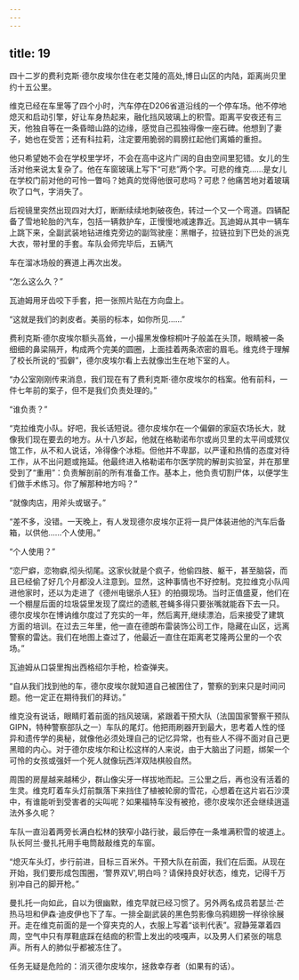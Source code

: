 ```yaml
---
---
---
```

title: 19
---







四十二岁的费利克斯·德尔皮埃尔住在老艾隆的高处,博日山区的内陆，距离尚贝里约十五公里。

维克已经在车里等了四个小时，汽车停在D206省道沿线的一个停车场。他不停地熄灭和启动引擎，好让车身热起来，融化挡风玻璃上的积雪。距离平安夜还有三天，他独自等在一条昏暗山路的边缘，感觉自己孤独得像一座石碑。他想到了妻子，她也在受苦；还有科拉莉，注定要用脆弱的肩膀扛起他们离婚的重担。

他只希望她不会在学校里学坏，不会在高中这片广阔的自由空间里犯错。女儿的生活对他来说太复杂了。他在车窗玻璃上写下“可悲”两个字。可悲的维克……是女儿在学校门前对他的可怜一瞥吗？她真的觉得他很可悲吗？可悲？他痛苦地对着玻璃吹了口气，字消失了。

后视镜里突然出现四对大灯，断断续续地刺破夜色，转过一个又一个弯道。四辆配备了雪地轮胎的汽车，包括一辆救护车，正慢慢地减速靠近。瓦迪姆从其中一辆车上跳下来，全副武装地钻进维克旁边的副驾驶座：黑帽子，拉链拉到下巴处的派克大衣，带衬里的手套。车队会师完毕后，五辆汽

车在溜冰场般的赛道上再次出发。

“怎么这么久？”

瓦迪姆用牙齿咬下手套，把一张照片贴在方向盘上。

“这就是我们的剥皮者。美丽的标本，如你所见……”

费利克斯·德尔皮埃尔额头高耸，一小撮黑发像棕桐叶子般盖在头顶，眼睛被一条细细的鼻梁隔开，构成两个完美的圆圈，上面挂着两条浓密的眉毛。维克终于理解了校长所说的“孤僻”，德尔皮埃尔看上去就像岀生在地下室的人。

“办公室刚刚传来消息，我们现在有了费利克斯·德尔皮埃尔的档案。他有前科，一件七年前的案子，但不是我们负责处理的。”

“谁负责？”

“克拉维克小队。好吧，我长话短说。德尔皮埃尔在一个偏僻的家庭农场长大，就像我们现在要去的地方。从十八岁起，他就在格勒诺布尔或尚贝里的太平间或殡仪馆工作，从不和人说话，冷得像个冰柜。但他并不卑鄙，以严谨和热情的态度对待工作，从不出问题或拖延。他最终进入格勒诺布尔医学院的解剖实验室，并在那里受到了“重用”：负责解剖前的所有准备工作。基本上，他负责切割尸体，以便学生们做手术练习。你了解那种地方吗？”

“就像肉店，用斧头或锯子。”

“差不多，没错。一天晚上，有人发现德尔皮埃尔正将一具尸体装进他的汽车后备箱，以供他……个人使用。”

“个人使用？”

“恋尸癖，恋物癖,彻头彻尾。这家伙就是个疯子，他偷四肢、躯干，甚至脑袋，而且已经偷了好几个月都没人注意到。显然，这种事情也不好控制。克拉维克小队闯进他家时，还以为走进了《德州电锯杀人狂》的拍摄现场。当时正值盛夏，他们在一个棚屋后面的垃圾袋里发现了腐烂的遗骸,苍蝇多得只要张嘴就能吞下去一只。德尔皮埃尔在博讷维尔度过了充实的一年，然后离开,继续漂泊，后来接受了建筑方面的培训。在过去三年里，他一直在德朗布雷装饰公司工作，隐藏在山区，远离警察的雷达。我们在地图上查过了，他最近一直住在距离老艾隆两公里的一个农场。”

瓦迪姆从口袋里掏出西格绍尔手枪，检查弹夹。

“自从我们找到他的车，德尔皮埃尔就知道自己被困住了，警察的到来只是时间问题。他一定正在期待我们的拜访。”

维克没有说话，眼睛盯着前面的挡风玻璃，紧跟着干预大队（法国国家警察干预队GIPN，特种警察部队之一）车队的尾灯。他把雨刷器开到最大，思考着人性的怪异和遗传学的奥秘，就像他必须处理自己的记忆异常，也有些人不得不面对自己更黑暗的内心。对于德尔皮埃尔和让松这样的人来说，由于大脑出了问题，绑架一个可怜的女孩或强奸一个死人就像玩西洋双陆棋般自然。

周围的房屋越来越稀少，群山像尖牙一样拔地而起。三公里之后，再也没有活着的生灵。维克盯着车头灯前飘落下来挡住了植被轮廓的雪花，心想着在这片岩石沙漠中，有谁能听到受害者的尖叫呢？如果福特车没有被抢，德尔皮埃尔还会继续逍遥法外多久呢？

车队一直沿着两旁长满白松林的狭窄小路行驶，最后停在一条堆满积雪的坡道上。队长阿兰·曼扎托用手电筒敲敲维克的车窗。

“熄灭车头灯，步行前进，目标三百米外。干预大队在前面，我们在后面。从现在开始，我们要形成包围圈，‘警界双V',明白吗？请保持良好状态，维克，记得千万别冲自己的脚开枪。”

曼扎托一向如此，自以为很幽默，维克早就已经习惯了。另外两名成员若瑟兰·芒热马坦和伊森·迪皮伊也下了车。一排全副武装的黑色剪影像乌鸦翅膀一样徐徐展开。走在维克前面的是一个穿夹克的人，衣服上写着“谈判代表”。寂静笼罩着四周，空气中只有厚鞋底踩在结痂的积雪上发出的吱嘎声，以及男人们紧张的喘息声。所有人的肺似乎都被冻住了。

任务无疑是危险的：消灭德尔皮埃尔，拯救幸存者（如果有的话）。